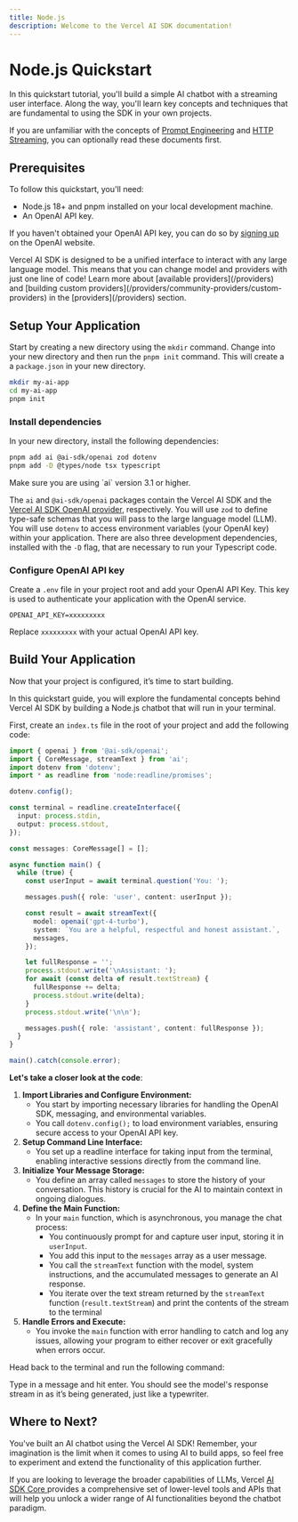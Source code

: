 ```yaml
---
title: Node.js
description: Welcome to the Vercel AI SDK documentation!
---
```


# Node.js Quickstart

In this quickstart tutorial, you'll build a simple AI chatbot with a streaming user interface. Along the way, you'll learn key concepts and techniques that are fundamental to using the SDK in your own projects.

If you are unfamiliar with the concepts of [Prompt Engineering](/docs/advanced/prompt-engineering) and [HTTP Streaming](/docs/advanced/why-streaming), you can optionally read these documents first.

## Prerequisites

To follow this quickstart, you'll need:

- Node.js 18+ and pnpm installed on your local development machine.
- An OpenAI API key.

If you haven't obtained your OpenAI API key, you can do so by [signing up](https://platform.openai.com/signup/) on the OpenAI website.

<Note>
  Vercel AI SDK is designed to be a unified interface to interact with any large
  language model. This means that you can change model and providers with just
  one line of code! Learn more about [available providers](/providers) and
  [building custom providers](/providers/community-providers/custom-providers)
  in the [providers](/providers) section.
</Note>

## Setup Your Application

Start by creating a new directory using the `mkdir` command. Change into your new directory and then run the `pnpm init` command. This will create a a `package.json` in your new directory.

```bash
mkdir my-ai-app
cd my-ai-app
pnpm init
```

### Install dependencies

In your new directory, install the following dependencies:

```bash
pnpm add ai @ai-sdk/openai zod dotenv
pnpm add -D @types/node tsx typescript
```

<Note type="secondary" fill>
  Make sure you are using `ai` version 3.1 or higher.
</Note>

The `ai` and `@ai-sdk/openai` packages contain the Vercel AI SDK and the [ Vercel AI SDK OpenAI provider](/providers/ai-sdk-providers/openai), respectively. You will use `zod` to define type-safe schemas that you will pass to the large language model (LLM). You will use `dotenv` to access environment variables (your OpenAI key) within your application. There are also three development dependencies, installed with the `-D` flag, that are necessary to run your Typescript code.

### Configure OpenAI API key

Create a `.env` file in your project root and add your OpenAI API Key. This key is used to authenticate your application with the OpenAI service.

<Snippet text="touch .env" />

```env filename=".env"
OPENAI_API_KEY=xxxxxxxxx
```

Replace `xxxxxxxxx` with your actual OpenAI API key.

## Build Your Application

Now that your project is configured, it’s time to start building.

In this quickstart guide, you will explore the fundamental concepts behind Vercel AI SDK by building a Node.js chatbot that will run in your terminal.

First, create an `index.ts` file in the root of your project and add the following code:

```ts filename="src/index.ts"
import { openai } from '@ai-sdk/openai';
import { CoreMessage, streamText } from 'ai';
import dotenv from 'dotenv';
import * as readline from 'node:readline/promises';

dotenv.config();

const terminal = readline.createInterface({
  input: process.stdin,
  output: process.stdout,
});

const messages: CoreMessage[] = [];

async function main() {
  while (true) {
    const userInput = await terminal.question('You: ');

    messages.push({ role: 'user', content: userInput });

    const result = await streamText({
      model: openai('gpt-4-turbo'),
      system: `You are a helpful, respectful and honest assistant.`,
      messages,
    });

    let fullResponse = '';
    process.stdout.write('\nAssistant: ');
    for await (const delta of result.textStream) {
      fullResponse += delta;
      process.stdout.write(delta);
    }
    process.stdout.write('\n\n');

    messages.push({ role: 'assistant', content: fullResponse });
  }
}

main().catch(console.error);
```

**Let's take a closer look at the code**:

1. **Import Libraries and Configure Environment:**
   - You start by importing necessary libraries for handling the OpenAI SDK, messaging, and environmental variables.
   - You call `dotenv.config();` to load environment variables, ensuring secure access to your OpenAI API key.
2. **Setup Command Line Interface:**
   - You set up a readline interface for taking input from the terminal, enabling interactive sessions directly from the command line.
3. **Initialize Your Message Storage:**
   - You define an array called `messages` to store the history of your conversation. This history is crucial for the AI to maintain context in ongoing dialogues.
4. **Define the Main Function:**
   - In your `main` function, which is asynchronous, you manage the chat process:
     - You continuously prompt for and capture user input, storing it in `userInput`.
     - You add this input to the `messages` array as a user message.
     - You call the `streamText` function with the model, system instructions, and the accumulated messages to generate an AI response.
     - You iterate over the text stream returned by the `streamText` function (`result.textStream`) and print the contents of the stream to the terminal
5. **Handle Errors and Execute:**
   - You invoke the `main` function with error handling to catch and log any issues, allowing your program to either recover or exit gracefully when errors occur.

Head back to the terminal and run the following command:

<Snippet text="pnpm tsx src/index.ts" />

Type in a message and hit enter. You should see the model's response stream in as it’s being generated, just like a typewriter.

## Where to Next?

You've built an AI chatbot using the Vercel AI SDK! Remember, your imagination is the limit when it comes to using AI to build apps, so feel free to experiment and extend the functionality of this application further.

If you are looking to leverage the broader capabilities of LLMs, Vercel [ AI SDK Core ](/docs/ai-sdk-core) provides a comprehensive set of lower-level tools and APIs that will help you unlock a wider range of AI functionalities beyond the chatbot paradigm.
